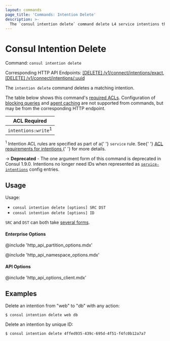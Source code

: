 ```yaml
---
layout: commands
page_title: 'Commands: Intention Delete'
description: >-
  The `consul intention delete` command delete L4 service intentions that authorize two services to communicate. It was deprecated in Consul v1.9.0; use `consul config` instead.
---
```


# Consul Intention Delete

Command: `consul intention delete`

Corresponding HTTP API Endpoints: [\[DELETE\] /v1/connect/intentions/exact](/consul/api-docs/connect/intentions#delete-intention-by-name), [\[DELETE\] /v1/connect/intentions/:uuid](/consul/api-docs/connect/intentions#delete-intention-by-id)

The `intention delete` command deletes a matching intention.

The table below shows this command's [required ACLs](/consul/api-docs/api-structure#authentication). Configuration of
[blocking queries](/consul/api-docs/features/blocking) and [agent caching](/consul/api-docs/features/caching)
are not supported from commands, but may be from the corresponding HTTP endpoint.

| ACL Required                   |
| ------------------------------ |
| `intentions:write`<sup>1</sup> |

<p>
  <sup>1</sup> Intention ACL rules are specified as part of a{' '}
  <code>service</code> rule. See{' '}
  <a href="/consul/docs/connect/intentions/intention-usage#acl-requirements">
    ACL requirements for intentions
  </a>{' '}
  for more details.
</p>

-> **Deprecated** - The one argument form of this command is deprecated in
Consul 1.9.0. Intentions no longer need IDs when represented as
[`service-intentions`](/consul/docs/connect/config-entries/service-intentions) config
entries.

## Usage

Usage:

- `consul intention delete [options] SRC DST`
- `consul intention delete [options] ID`

`SRC` and `DST` can both take [several forms](/consul/commands/intention#source-and-destination-naming).

#### Enterprise Options

@include 'http_api_partition_options.mdx'

@include 'http_api_namespace_options.mdx'

#### API Options

@include 'http_api_options_client.mdx'

## Examples

Delete an intention from "web" to "db" with any action:

```shell-session
$ consul intention delete web db
```

Delete an intention by unique ID:

```shell-session
$ consul intention delete 4ffed935-439c-695d-4f51-f4fc0b12a7a7
```
